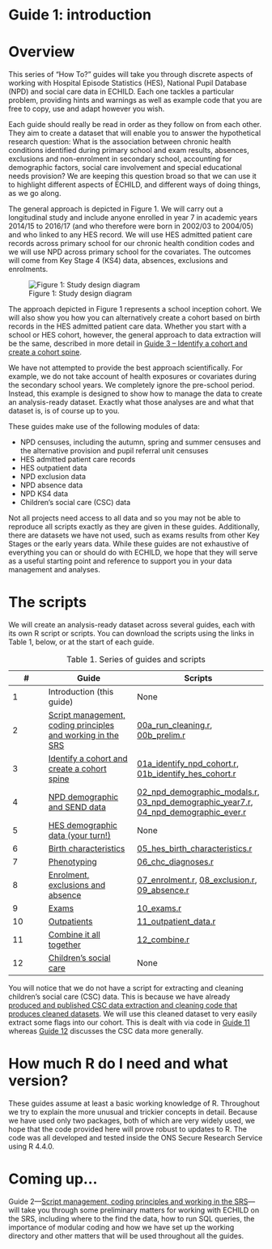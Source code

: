 # Guide 1: introduction {#sec-introduction}

# Overview

This series of “How To?” guides will take you through discrete aspects of working with Hospital Episode Statistics (HES), National Pupil Database (NPD) and social care data in ECHILD. Each one tackles a particular problem, providing hints and warnings as well as example code that you are free to copy, use and adapt however you wish.

Each guide should really be read in order as they follow on from each other. They aim to create a dataset that will enable you to answer the hypothetical research question: What is the association between chronic health conditions identified during primary school and exam results, absences, exclusions and non-enrolment in secondary school, accounting for demographic factors, social care involvement and special educational needs provision? We are keeping this question broad so that we can use it to highlight different aspects of ECHILD, and different ways of doing things, as we go along.

The general approach is depicted in Figure 1. We will carry out a longitudinal study and include anyone enrolled in year 7 in academic years 2014/15 to 2016/17 (and who therefore were born in 2002/03 to 2004/05) and who linked to any HES record. We will use HES admitted patient care records across primary school for our chronic health condition codes and we will use NPD across primary school for the covariates. The outcomes will come from Key Stage 4 (KS4) data, absences, exclusions and enrolments.

![Figure 1: Study design diagram](static/school_cohort.png){fig-alt="Diagram showing longitudinal design."}

The approach depicted in Figure 1 represents a school inception cohort. We will also show you how you can alternatively create a cohort based on birth records in the HES admitted patient care data. Whether you start with a school or HES cohort, however, the general approach to data extraction will be the same, described in more detail in [Guide 3 – Identify a cohort and create a cohort spine](guide03_cohort.qmd).

We have not attempted to provide the best approach scientifically. For example, we do not take account of health exposures or covariates during the secondary school years. We completely ignore the pre-school period. Instead, this example is designed to show how to manage the data to create an analysis-ready dataset. Exactly what those analyses are and what that dataset is, is of course up to you.

These guides make use of the following modules of data:

* NPD censuses, including the autumn, spring and summer censuses and the alternative provision and pupil referral unit censuses
* HES admitted patient care records 
* HES outpatient data
* NPD exclusion data
* NPD absence data
* NPD KS4 data
* Children’s social care (CSC) data

Not all projects need access to all data and so you may not be able to reproduce all scripts exactly as they are given in these guides. Additionally, there are datasets we have not used, such as exams results from other Key Stages or the early years data. While these guides are not exhaustive of everything you can or should do with ECHILD, we hope that they will serve as a useful starting point and reference to support you in your data management and analyses.

# The scripts

We will create an analysis-ready dataset across several guides, each with its own R script or scripts. You can download the scripts using the links in Table 1, below, or at the start of each guide.

| # | Guide | Scripts |
|---|-------|---------|
| 1 | Introduction (this guide) | None |
| 2 | [Script management, coding principles and working in the SRS](guide02_mgmt.qmd) | [00a_run_cleaning.r](scripts/00a_run_cleaning.r), [00b_prelim.r](scripts/00b_prelim.r) |
| 3 | [Identify a cohort and create a cohort spine](guide03_cohort.qmd) | [01a_identify_npd_cohort.r](scripts/01a_identify_npd_cohort.r), [01b_identify_hes_cohort.r](scripts/01b_identify_hes_cohort.r) |
| 4 | [NPD demographic and SEND data](guide04_demo_npd.qmd) | [02_npd_demographic_modals.r](scripts/02_npd_demographic_modals.r), [03_npd_demographic_year7.r](scripts/03_npd_demographic_year7.r), [04_npd_demographic_ever.r](scripts/04_npd_demographic_ever.r) |
| 5 | [HES demographic data (your turn!)](guide05_demo_hes.qmd) | None |
| 6 | [Birth characteristics](guide06_birth_chars.qmd) | [05_hes_birth_characteristics.r](scripts/05_hes_birth_characteristics.r) |
| 7 | [Phenotyping](guide07_phenotype.qmd) | [06_chc_diagnoses.r](scripts/06_chc_diagnoses.r) |
| 8 | [Enrolment, exclusions and absence](guide08_enr_abs_excl.qmd) | [07_enrolment.r](scripts/07_enrolment.r), [08_exclusion.r](scripts/08_exclusion.r), [09_absence.r](scripts/09_absence.r) |
| 9 | [Exams](guide09_exam.qmd) | [10_exams.r](scripts/10_exams.r) |
| 10 | [Outpatients](guide10_opa.qmd) | [11_outpatient_data.r](scripts/11_outpatient_data.r) |
| 11 | [Combine it all together](guide11_combine.qmd) | [12_combine.r](scripts/12_combine.r) |
| 12 | [Children's social care](guide12_csc.qmd) | None |

: Table 1. Series of guides and scripts

You will notice that we do not have a script for extracting and cleaning children’s social care (CSC) data. This is because we have already [produced and published CSC data extraction and cleaning code that produces cleaned datasets](https://www.adruk.org/our-mission/our-impact/echild-childrens-social-care-and-the-impact-of-code-sharing/){target="_blank"}. We will use this cleaned dataset to very easily extract some flags into our cohort. This is dealt with via code in [Guide 11](guide11_combine.qmd) whereas [Guide 12](guide12_csc.qmd) discusses the CSC data more generally.

# How much R do I need and what version?

These guides assume at least a basic working knowledge of R. Throughout we try to explain the more unusual and trickier concepts in detail. Because we have used only two packages, both of which are very widely used, we hope that the code provided here will prove robust to updates to R. The code was all developed and tested inside the ONS Secure Research Service using R 4.4.0.

# Coming up...

Guide 2—[Script management, coding principles and working in the SRS](guide02_mgmt.qmd)—will take you through some preliminary matters for working with ECHILD on the SRS, including where to the find the data, how to run SQL queries, the importance of modular coding and how we have set up the working directory and other matters that will be used throughout all the guides.

